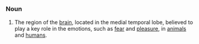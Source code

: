 =={{En}}==
===Noun===
# The region of the [[brain]], located in the medial temporal lobe, believed to play a key role in the emotions, such as [[fear]] and [[pleasure]], in [[animal]]s and [[human]]s.